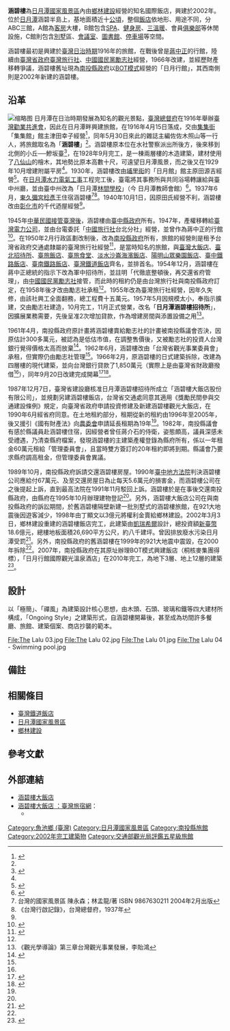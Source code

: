 {{Otheruses|subject=一座本館位在日月潭潭畔的高級旅館|other=其他名稱類似的建物}}
{{Infobox hotel
  | hotel_name         = 涵碧樓
  | image              = 涵碧半島 Hanbi Peninsula - panoramio.jpg
  | image_width        = 250px
  | caption            = 由[[日月潭|日月潭]]湖上看涵碧樓(前方)，日月行館(後方)
  | location           = {{ROC-TW}}[[南投縣|南投縣]][[魚池鄉_(臺灣)|魚池鄉]]，日月潭涵碧半島
  | coordinates        = {{coord|23.86299|N|120.90812|E|type:landmark|display=title, inline}}
  | opening_date       =
  | closing_date       =
  | developer          = [[鄉林建設|鄉林建設]]
  | architect          = {{link-en|Kerry Hill}}
  | operator           = 涵碧樓大飯店股份有限公司
  | owner              =
  | number_of_restaurants = 湖光軒、東方餐廳及日本餐廳
  | number_of_rooms    =96間
  | number_of_suites   =
  | floor_area         =
  | floors             =
  | parking            =88個
  |logo=File:The_LALU_logo.svg|logo_width=150px|cost=新台幣18.6億元|inauguration_date=2002年3月3日|housingname_en=THE LALU HOTEL|image2=The Lalu 03.jpg|url=[https://www.thelalu.com 涵碧樓酒店]<br>[http://www.thelalu.com.tw 日月潭涵碧樓酒店]}}

{{Infobox_Company
| name_en = THE LALU HOTEL,LTD.
| local_code_name = TW
| local_code = 22692490
| foundation = 1987年
| location = {{ROC-TWN}}[[南投縣|南投縣]][[魚池鄉_(台灣)|魚池鄉]]水社村中興路142號
| key_people = [[董事長|董事長]]：[[賴正鎰|賴正鎰]]
| industry = 觀光旅館
| products = 
| revenue = 
| num_employees = {{decrease}}290人（2022年）
| capital = [[新臺幣|新臺幣]]441,240,000元<ref>{{Cite web |url=http://gcis.nat.gov.tw/pub/cmpy/cmpyInfoListAction.do;jsessionid=41336561D369E434399AC9694268CDE1 |title=公司及分公司基本資料查詢 |access-date=2016-12-09 |archive-date=2017-03-05 |archive-url=https://web.archive.org/web/20170305001408/http://gcis.nat.gov.tw/pub/cmpy/cmpyInfoListAction.do;jsessionid=41336561D369E434399AC9694268CDE1 |dead-url=no }}</ref>
| homepage = [https://www.thelalu.com www.thelalu.com]
| company_name = 涵碧樓大飯店股份有限公司
| company_logo = File:The_LALU_logo.svg
| company_type = [[股份有限公司|股份有限公司]]
| company_slogan = 
| logo_size = 150px
| parent = [[鄉林集團|鄉林集團]]
}}

'''涵碧樓'''為[[日月潭國家風景區|日月潭國家風景區]]內由[[鄉林建設|鄉林建設]]經營的知名國際飯店，興建於2002年。位於[[日月潭|日月潭]]涵碧半島上，基地面積近十[[公頃|公頃]]，整個[[飯店|飯店]]依地形、用途不同，分ABC三館，A館為[[客房|客房]]大樓，B館包含[[SPA|SPA]]、[[健身房|健身房]]、[[三温暖|三溫暖]]、會員[[俱樂部|俱樂部]]等休閒設施，C館則包含[[別墅|別墅]]區、[[會議室|會議室]]、[[圖書館|圖書館]]、[[停車場|停車場]]等空間。

涵碧樓最初是興建於[[臺灣日治時期|臺灣日治時期]]1916年的旅館，在戰後曾是[[蔣中正|蔣中正]]的行館，陸續由[[臺灣省政府|臺灣省政府]][[臺灣旅行社|臺灣旅行社]]、[[励志社|中國國民黨勵志社]]經營，1966年改建，並經歷財產移轉爭議，涵碧樓舊址現為[[南投縣政府|南投縣政府]]以[[BOT模式|BOT模式]]經營的「日月行館」，其西南側則是2002年新建的涵碧樓。

== 沿革 ==
[[File:涵碧樓紀念館與館名木牌_20130813.jpg|缩略图]]
日月潭在日治時期發展為知名的觀光景點，[[臺灣總督府|臺灣總督府]]在1916年舉辦[[臺灣勸業共進會|臺灣勸業共進會]]，因此在日月潭畔興建旅館，在1916年4月15日落成，交由[[集集街|集集街]]「集集館」館主津田幸子經營{{noteTag|一說為涵碧樓原為伊藤氏的宅邸，但來源待證實。}}<ref name=":0">{{Cite book|title=新高登山日月潭遊覽案內|publisher=能高郡役所|year=1930}}</ref>，同年5月30日來此的雜誌主編佐佐木照山等一行人，將旅館取名為「'''涵碧樓'''」<ref name=":0" />。涵碧樓原本位在水社警察派出所後方，後來移到北側的小丘──鰺坂臺<ref>{{Cite news|title=日月潭湖畔の新涵碧樓|work=臺灣日日新報|date=1928-10-07}}</ref>，在1928年9月完工，是一棟兩層樓的木造建築，建材使用了[[八仙山林場|八仙山]]的檜木，其地勢比原本高數十尺，可遠望日月潭風景，而之後又在1929年10月增建附屬平房<ref name=":0" />。1930年，涵碧樓改由[[埔里街|埔里街]]的「日月館」館主原田源吉經營<ref name=":1">{{Cite news|title=涵碧樓代變り|work=臺灣日日新報|date=1940-09-24}}</ref>。在[[日月潭水力電氣工事|日月潭水力電氣工事]]工程完工後，臺電將其事務所與共同浴場轉讓給與臺中州廳，並由臺中州改為「日月潭[[林間學校|林間學校]]」（今 日月潭教師會館）<ref>{{Cite journal|title=落成せる日月潭林間學校 敎育敎化者の利用を俟つ|author=岡江生|url=|journal=向陽|issue=|doi=|others=|year=1935-02-01|volume=|page=|pmid=}}</ref>。1937年6月，[[東久邇宮稔彥王|東久彌宮稔彥王]]住宿涵碧樓<ref name="multiple">台灣的國家風景區 陳永森；林孟龍/著 ISBN 9867630211 2004年2月出版</ref><ref>《台灣行啟記錄》，台灣總督府，1937年</ref>。1940年10月1日，因原田氏經營不利，涵碧樓改由[[彰化市|彰化市]]的千代迺屋經營<ref name=":1" />。

1945年[[臺灣戰後時期|中華民國接管臺灣後]]，涵碧樓由[[臺中縣政府|臺中縣政府]]所有。1947年，產權移轉給[[臺灣電力公司|臺灣電力公司]]，並由台電委託「[[臺灣中國旅行社|中國旅行社]]台北分社」經營，並曾作為蔣中正的行館<ref>{{Cite journal|title=水沙連之世紀名樓-涵碧樓|author=陳詩蓉|url=https://www.archives.gov.tw/Download_File.ashx?id=14976|journal=國家檔案典藏新訊第32期|year=2018}}</ref>。在1950年2月行政區劃改制後，改為[[南投縣政府|南投縣政府]]所有，旅館的經營則是租予台灣省政府交通處隸屬的臺灣旅行社經營<ref name=":2">{{Cite web|title=監察院調查意見|url=https://cybsbox.cy.gov.tw/CYBSBoxSSL/edoc/download/33|author=馬以工、古登美|date=2001}}</ref>，是當時知名的旅館，與[[圓山大飯店|臺灣大飯店]]、[[美軍協防台灣司令部|臺北招待所]]、[[臺灣旅行社|臺旅飯店]]、[[臺灣旅行社|臺旅食堂]]、[[淡水沙崙海濱飯店|淡水沙崙海濱飯店]]、[[草山公共浴場眾樂園|陽明山眾樂園飯店]]、[[臺中鐵路飯店|臺中鐵路飯店]]、[[台南鐵路飯店|臺南鐵路飯店]]、[[台灣鐵道飯店|臺灣鐵道飯店]]齊名，並排首名{{來源請求}}。1954年12月，涵碧樓在蔣中正總統的指示下改為軍中招待所，並註明「代徹底整頓後，再交還省府管理」，由[[励志社|中國國民黨勵志社]]接管，而此時的租約仍是由台灣旅行社與南投縣政府訂定，在1958年後才改由勵志社承租<ref name=":2" />。1955年改為臺灣旅行社經營，因年久失修，由該社興工全面翻務，總工程費十五萬元。1957年5月因規模太小，奉指示擴建，交由勵志社建造，10月完工，11月正式營業，改名「'''日月潭涵碧樓招待所'''」，因擴展業務需要，先後呈准2次增加貸款，作為增建房間與添置設備之用<ref>《觀光學導論》第三章台灣觀光事業發展，李貽鴻</ref>。

1961年4月，南投縣政府原計畫將涵碧樓賣給勵志社的計畫被南投縣議會否決，因原估計300多萬元，被認為是低估市值，在調整售價後，又被勵志社的投資人台灣銀行覺得價格太高而放棄<ref>{{Cite news|title=涵碧樓開價太高買主却步|work=臺灣民聲日報|date=1961-04-06}}</ref>。1962年6月，涵碧樓改由「台灣省觀光事業委員會」承租，但實際仍由勵志社管理<ref name=":2" />。1966年2月，原涵碧樓的日式建築拆除，改建為四層樓的現代建築，並向台灣銀行貸款了1,850萬元（實際上是由臺灣省財政廳撥借<ref name=":2" />），同年9月20日改建完成開幕<ref>{{Cite news|title=涵碧樓將予改建|work=臺灣民聲日報|date=1965-12-10}}</ref><ref>{{Cite news|title=配合發展觀光業，明潭涵碧樓已改建完成，今擧行開幕式|work=臺灣民聲日報|date=1966-09-20}}</ref>。

1987年12月7日，臺灣省建設廳核准日月潭涵碧樓招待所成立「涵碧樓大飯店股份有限公司」，並規劃另建涵碧樓飯店，台灣省交通處同意其適用《獎勵民間參與交通建設條例》規定，向臺灣省政府申請投資修建及新建涵碧樓觀光大飯店，在1990年6月經省府同意。在土地租約部分，租期從新的租約由1996年至2005年，後又援引《國有財產法》向[[農委會|農委會]]申請延長租期為19年<ref name=":2" />。1982年，南投縣議會有感於縣議員赴涵碧樓住宿，因經營者曾任蔣介石的侍衛，姿態頗高，議員深感未受禮遇，乃清查縣府檔案，發現涵碧樓的主建築產權登錄為縣府所有，係以一年租金60萬元租給「管理委員會」，且當時雙方簽訂的20年租約即將到期。縣議會乃要求縣府調高租金，但管理委員會異議。

1989年10月，南投縣政府訴請交還涵碧樓房屋。1990年[[臺中地方法院|臺中地方法院]]判決涵碧樓公司應給付67萬元、及至交還房屋日為止每天5.6萬元的損害金，而涵碧樓公司在之後提起上訴，直到最高法院在1991年11月駁回上訴。涵碧樓於是在事後交還南投縣政府，由縣府在1995年10月辦理建物登記<ref name=":2" />。另外，涵碧樓大飯店公司在與南投縣政府的訴訟期間，於舊涵碧樓隔壁新建一批別墅式的涵碧樓旅館，在921大地震後因遊客減少，1998年由丁顯文以3億元將權利金賣給鄉林建設。2002年3月3日，鄉林建設重建的涵碧樓飯店完工，此建築由[[凯斯·希尔|凱瑞希爾]]設計，總投資額[[新台幣|新臺幣]]18.6億元，總樓地板面積26,690平方公尺，約八千建坪。曾因排放廢水污染日月潭受罰<ref>{{Cite web|title=廢水汙染日月潭 涵碧樓挨罰　多家業者曾被罰 涵碧樓連三罰|url=http://www.ttv.com.tw/096/12/0961221/09612219064904L.htm|accessdate=2010-03-20|archive-url=https://web.archive.org/web/20090601023017/http://www.ttv.com.tw/096/12/0961221/09612219064904L.htm|archive-date=2009-06-01|dead-url=yes}}</ref>。另外，南投縣政府的舊涵碧樓在1999年的921大地震中震毀，在2000年拆除<ref name=":2" />。2007年，南投縣政府在其原址辦理BOT模式興建飯店（桐核麥集團得標），「日月行館國際觀光溫泉酒店」在2010年完工，為地下3層、地上12層的建築<ref>{{Cite web|title=日月行館國際觀光溫泉酒店開幕 行政院長與李縣長一同前往剪綵祝賀|url=https://www.nantou.gov.tw/big5/pirntcontents.asp?mcid=55071&cfunctype=01&dptid=376480000|date=2010-07-27|publisher=南投縣政府}}</ref>。

== 設計 ==
以「極簡」、「禪風」為建築設計核心思想，由木頭、石頭、玻璃和鐵等四大建材所構成，「Ongoing Style」之建築形式，自涵碧樓開幕後，甚至成為坊間許多餐廳、旅館、建築個案、商店抄襲的範本。

<gallery>
File:The Lalu 03.jpg
File:The Lalu 02.jpg
File:The Lalu 01.jpg
File:The Lalu 04 - Swimming pool.jpg
</gallery>

== 備註 ==
<references group="註"></references>

== 相關條目 ==
*[[台灣鐵道飯店|臺灣鐵道飯店]]
*[[日月潭國家風景區|日月潭國家風景區]]
*[[鄉林建設|鄉林建設]]

== 參考文獻 ==
{{reflist}}

== 外部連結 ==
*[http://www.thelalu.com.tw/ 涵碧樓大飯店] {{Wayback|url=http://www.thelalu.com.tw/ |date=20190304031955 }}
*[https://taiwanstay.net.tw/room/16811 涵碧樓大飯店 ：臺灣旅宿網]：{{Wayback|url=https://taiwanstay.net.tw/room/16811 |date=20210121015010 }}
**{{facebook|thelalu.fans|涵碧樓粉絲團}}

{{台灣5星級旅館}}{{連鎖酒店}}
[[Category:魚池鄉_(臺灣)|Category:魚池鄉 (臺灣)]]
[[Category:日月潭國家風景區|Category:日月潭國家風景區]]
[[Category:南投縣旅館|Category:南投縣旅館]]
[[Category:2002年完工建築物|Category:2002年完工建築物]]
[[Category:交通部觀光局評鑑五星級旅館|Category:交通部觀光局評鑑五星級旅館]]